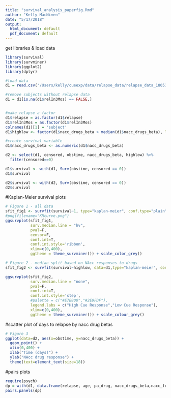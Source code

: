 ```yaml
---
title: "survival_analysis_paperfig.Rmd"
author: "Kelly MacNiven"
date: "5/17/2018"
output:
  html_document: default
  pdf_document: default
---
```


get libraries & load data
```r

library(survival)
library(survminer)
library(ggplot2)
library(dplyr)

#load data
d1 = read.csv('/Users/kelly/cueexp/data/relapse_data/relapse_data_180516.csv')

#remove subjects without relapse data
d1 = d1[is.na(d1$relIn3Mos) == FALSE,]


#make relapse a factor
d1$relapse = as.factor(d1$relapse)
d1$relIn3Mos = as.factor(d1$relIn3Mos)
colnames(d1)[1] = 'subject'
d1$highlow <- factor(d1$nacc_drugs_beta > median(d1$nacc_drugs_beta), labels=c('high', 'low'), levels=c(T,F))

#create survival variable
d1$nacc_drugs_beta <- as.numeric(d1$nacc_drugs_beta)

d2 <- select(d1, censored, obstime, nacc_drugs_beta, highlow) %>%
  filter(censored==0)

d1$survival <- with(d1, Surv(obstime, censored == 0))
d1$survival

d2$survival <- with(d2, Surv(obstime, censored == 0))
d2$survival
```


#Kaplan-Meier survival plots
```r

# Figure 1 - all data
sfit_fig1 <- survfit(survival~1, type="kaplan-meier", conf.type="plain", data=d1)
#png(filename="KMcurve.png")
ggsurvplot(sfit_fig1,
           surv.median.line = "hv", 
           pval=F,
           censor=F,
           conf.int=T,
           conf.int.style='ribbon',
           xlim=c(0,400),
           ggtheme = theme_survminer()) + scale_color_grey()

# Figure 2 - median split based on NAcc responses to drugs
sfit_fig2 <- survfit(survival~highlow, data=d1,type="kaplan-meier", conf.type="plain")

ggsurvplot(sfit_fig2,
           surv.median.line = "none", 
           pval=F,
           conf.int=T,
           conf.int.style='step',
           #palette = c("#E7B800","#2E9FDF"),
           legend.labs = c("High Cue Response","Low Cue Response"), 
           xlim=c(0,400),
           ggtheme = theme_survminer()) + scale_colour_grey()
```

#scatter plot of days to relapse by nacc drug betas
```r

# Figure 3 
ggplot(data=d2, aes(x=obstime, y=nacc_drugs_beta)) + 
  geom_point() + 
  xlim(0,400) + 
  xlab("Time (days)") +
  ylab("NAcc drug response") +
  theme(text=element_text(size=18))

```


#pairs plots

```r
require(psych)
dp = with(d1, data.frame(relapse, age, pa_drug, nacc_drugs_beta,nacc_food_beta))
pairs.panels(dp)
```
